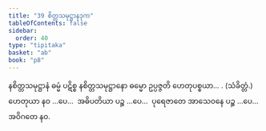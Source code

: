 ```yaml
---
title: "39 စိတ္တသမုဋ္ဌာနဒုက"
tableOfContents: false
sidebar:
  order: 40
type: "tipitaka"
basket: "ab"
book: "p8"
---
```



<DynamicBreadcrumb />

<Division number="58" book="p8" e="ch" v="40" p="94">

<Paragraph number="184" book="p8">
နစိတ္တသမုဋ္ဌာနံ ဓမ္မံ ပဋိစ္စ နစိတ္တသမုဋ္ဌာနော ဓမ္မော ဥပ္ပဇ္ဇတိ ဟေတုပစ္စယာ… . (သံခိတ္တံ.)
</Paragraph>

<Paragraph number="185" book="p8">
ဟေတုယာ နဝ …ပေ…  အဓိပတိယာ ပဉ္စ …ပေ…  ပုရေဇာတေ အာသေဝနေ ပဉ္စ …ပေ…  အဝိဂတေ နဝ.
</Paragraph>
</Division>